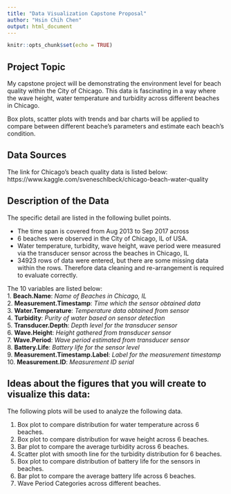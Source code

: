 ```yaml
---
title: "Data Visualization Capstone Proposal"
author: "Hsin Chih Chen"
output: html_document
---
```


```r
knitr::opts_chunk$set(echo = TRUE)
```

## Project Topic

My capstone project will be demonstrating the environment level for beach
quality within the City of Chicago. This data is fascinating in a way where the
wave height, water temperature and turbidity across different beaches in Chicago.

Box plots, scatter plots with trends and bar charts will be applied to compare 
between different beache's parameters and estimate each beach's condition.

## Data Sources

The link for Chicago's beach quality data is listed below: </br>
https://www.kaggle.com/sveneschlbeck/chicago-beach-water-quality

## Description of the Data

The specific detail are listed in the following bullet points.

* The time span is covered from Aug 2013 to Sep 2017 across 
* 6 beaches were observed in the City of Chicago, IL of USA.
* Water temperature, turbidity, wave height, wave period were measured via the 
transducer sensor across the beaches in Chicago, IL
* 34923 rows of data were entered, but there are some missing data within the rows. Therefore data cleaning and re-arrangement is required to evaluate correctly.

The 10 variables are listed below: </br>
  1. **Beach.Name**: *Name of Beaches in Chicago, IL* </br>
  2. **Measurement.Timestamp**: *Time which the sensor obtained data* </br>
  3. **Water.Temperature**: *Temperature data obtained from sensor*  </br>
  4. **Turbidity**: *Purity of water based on sensor detection* </br>
  5. **Transducer.Depth**: *Depth level for the transducer sensor*  </br>
  6. **Wave.Height**: *Height gathered from transducer sensor*  </br>
  7. **Wave.Period**: *Wave period estimated from transducer sensor*  </br>
  8. **Battery.Life**: *Battery life for the sensor level* </br>
  9. **Measurement.Timestamp.Label**: *Label for the measurement timestamp*  </br>
  10. **Measurement.ID**: *Measurement ID serial*  </br>

## Ideas about the figures that you will create to visualize this data:

The following plots will be used to analyze the following data.

  1. Box plot to compare distribution for water temperature across 6 beaches.
  2. Box plot to compare distribution for wave height across 6 beaches.
  3. Bar plot to compare the average turbidity across 6 beaches.
  4. Scatter plot with smooth line for the turbidity distribution for 6 beaches.
  5. Box plot to compare distribution of battery life for the sensors in beaches.
  6. Bar plot to compare the average battery life across 6 beaches.
  7. Wave Period Categories across different beaches.
